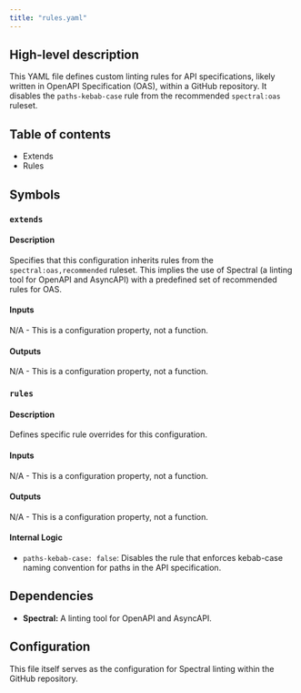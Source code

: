 ```yaml
---
title: "rules.yaml"
---
```


## High-level description
This YAML file defines custom linting rules for API specifications, likely written in OpenAPI Specification (OAS), within a GitHub repository. It disables the `paths-kebab-case` rule from the recommended `spectral:oas` ruleset.

## Table of contents
- Extends
- Rules

## Symbols
### `extends`
#### Description
Specifies that this configuration inherits rules from the `spectral:oas,recommended` ruleset. This implies the use of Spectral (a linting tool for OpenAPI and AsyncAPI) with a predefined set of recommended rules for OAS.

#### Inputs
N/A - This is a configuration property, not a function.

#### Outputs
N/A - This is a configuration property, not a function.

### `rules`
#### Description
Defines specific rule overrides for this configuration.

#### Inputs
N/A - This is a configuration property, not a function.

#### Outputs
N/A - This is a configuration property, not a function.

#### Internal Logic
- `paths-kebab-case: false`: Disables the rule that enforces kebab-case naming convention for paths in the API specification.

## Dependencies
- **Spectral:** A linting tool for OpenAPI and AsyncAPI.

## Configuration
This file itself serves as the configuration for Spectral linting within the GitHub repository. 
